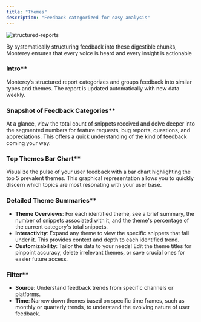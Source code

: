 ```yaml
---
title: "Themes"
description: "Feedback categorized for easy analysis" 
---
```

![structured-reports](/images/structured-reports.png)


By systematically structuring feedback into these digestible chunks, Monterey ensures that every voice is heard and every insight is actionable

### [](https://docs.monterey.ai/structured-reports#intro)Intro**

Monterey’s structured report categorizes and groups feedback into similar types and themes. The report is updated automatically with new data weekly.

### Snapshot of Feedback Categories**

At a glance, view the total count of snippets received and delve deeper into the segmented numbers for feature requests, bug reports, questions, and appreciations. This offers a quick understanding of the kind of feedback coming your way.

### Top Themes Bar Chart**

Visualize the pulse of your user feedback with a bar chart highlighting the top 5 prevalent themes. This graphical representation allows you to quickly discern which topics are most resonating with your user base.

### Detailed Theme Summaries**

- **Theme Overviews**: For each identified theme, see a brief summary, the number of snippets associated with it, and the theme's percentage of the current category's total snippets.
- **Interactivity**: Expand any theme to view the specific snippets that fall under it. This provides context and depth to each identified trend.
- **Customizability**: Tailor the data to your needs! Edit the theme titles for pinpoint accuracy, delete irrelevant themes, or save crucial ones for easier future access.

### Filter**

- **Source**: Understand feedback trends from specific channels or platforms.
- **Time**: Narrow down themes based on specific time frames, such as monthly or quarterly trends, to understand the evolving nature of user feedback.
